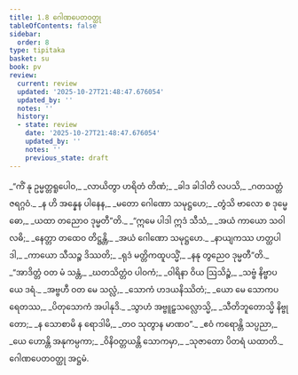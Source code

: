 ```yaml
---
title: 1.8 ဂေါဏပေတဝတ္ထု
tableOfContents: false
sidebar:
  order: 8
type: tipitaka
basket: su
book: pv
review:
  current: review
  updated: '2025-10-27T21:48:47.676054'
  updated_by: ''
  notes: ''
  history:
  - state: review
    date: '2025-10-27T21:48:47.676054'
    updated_by: ''
    notes: ''
    previous_state: draft
---
```



<ReviewStatus review={frontmatter.review} showDetails={true} />

<HypothesisAnnotation frontmatter={frontmatter} />

<DynamicBreadcrumb />

<Division number="46" book="pv" e="ch" v="19" p="132">

<Paragraph number="54" type="verses" book="pv">
_“ကိံ နု ဥမ္မတ္တရူပေါဝ,_  
_လာယိတွာ ဟရိတံ တိဏံ;_  
_ခါဒ ခါဒါတိ လပသိ,_  
_ဂတသတ္တံ ဇရဂ္ဂဝံ._  

</Paragraph>

</Division>
<Division number="47" book="pv" e="ch" v="19" p="132">

<Paragraph number="55" type="verses" book="pv">
_န ဟိ အန္နေန ပါနေန,_  
_မတော ဂေါဏော သမုဋ္ဌဟေ;_  
_တွံသိ ဗာလော စ ဒုမ္မေဓော,_  
_ယထာ တညောဝ ဒုမ္မတီ”တိ._  

</Paragraph>

</Division>
<Division number="48" book="pv" e="ch" v="19" p="132">

<Paragraph number="56" type="verses" book="pv">
_“ဣမေ ပါဒါ ဣဒံ သီသံ,_  
_အယံ ကာယော သဝါလဓိ;_  
_နေတ္တာ တထေဝ တိဋ္ဌန္တိ,_  
_အယံ ဂေါဏော သမုဋ္ဌဟေ._  

</Paragraph>

</Division>
<Division number="49" book="pv" e="ch" v="19" p="132">

<Paragraph number="57" type="verses" book="pv">
_နာယျကဿ ဟတ္ထပါဒါ,_  
_ကာယော သီသဉ္စ ဒိဿတိ;_  
_ရုဒံ မတ္တိကထူပသ္မိံ,_  
_နနု တွညေဝ ဒုမ္မတီ”တိ._  

</Paragraph>

</Division>
<Division number="50" book="pv" e="ch" v="19" p="132">

<Paragraph number="58" type="verses" book="pv">
_“အာဒိတ္တံ ဝတ မံ သန္တံ,_  
_ဃတသိတ္တံဝ ပါဝကံ;_  
_ဝါရိနာ ဝိယ ဩသိဉ္စံ,_  
_သဗ္ဗံ နိဗ္ဗာပယေ ဒရံ._  

</Paragraph>

</Division>
<Division number="51" book="pv" e="ch" v="19" p="132">

<Paragraph number="59" type="verses" book="pv">
_အဗ္ဗဟီ ဝတ မေ သလ္လံ,_  
_သောကံ ဟဒယနိဿိတံ;_  
_ယော မေ သောကပရေတဿ,_  
_ပိတုသောကံ အပါနုဒိ._  

</Paragraph>

</Division>
<Division number="52" book="pv" e="ch" v="19" p="132">

<Paragraph number="60" type="verses" book="pv">
_သွာဟံ အဗ္ဗူဠှသလ္လောသ္မိ,_  
_သီတိဘူတောသ္မိ နိဗ္ဗုတော;_  
_န သောစာမိ န ရောဒါမိ,_  
_တဝ သုတွာန မာဏဝ”._  

</Paragraph>

</Division>
<Division number="53" book="pv" e="ch" v="19" p="133">

<Paragraph number="61" type="verses" book="pv">
_ဧဝံ ကရောန္တိ သပ္ပညာ,_  
_ယေ ဟောန္တိ အနုကမ္ပကာ;_  
_ဝိနိဝတ္တယန္တိ သောကမှာ,_  
_သုဇာတော ပိတရံ ယထာတိ._  


</Paragraph>
</Division>

<Paragraph number="62" type="center" book="pv">
ဂေါဏပေတဝတ္ထု အဋ္ဌမံ.
</Paragraph>